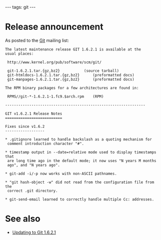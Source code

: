 ---
tags: git
---
= Release announcement =

As posted to the [[Git]] mailing list:

<pre>The latest maintenance release GIT 1.6.2.1 is available at the
usual places:

 http://www.kernel.org/pub/software/scm/git/

 git-1.6.2.1.tar.{gz,bz2}			(source tarball)
 git-htmldocs-1.6.2.1.tar.{gz,bz2}		(preformatted docs)
 git-manpages-1.6.2.1.tar.{gz,bz2}		(preformatted docs)

The RPM binary packages for a few architectures are found in:

 RPMS//git-*-1.6.2.1-1.fc9.$arch.rpm	(RPM)

----------------------------------------------------------------

GIT v1.6.2.1 Release Notes
==========================

Fixes since v1.6.2
------------------

* .gitignore learned to handle backslash as a quoting mechanism for
 comment introduction character "#".

* timestamp output in --date=relative mode used to display timestamps that
 are long time ago in the default mode; it now uses "N years M months
 ago", and "N years ago".

* git-add -i/-p now works with non-ASCII pathnames.

* "git hash-object -w" did not read from the configuration file from the
 correct .git directory.

* git-send-email learned to correctly handle multiple Cc: addresses.</pre>

= See also =

* [[Updating to Git 1.6.2.1]]
